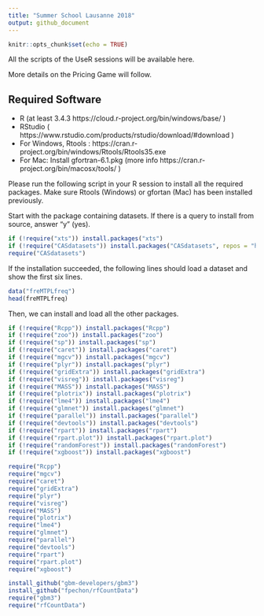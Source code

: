 ```yaml
---
title: "Summer School Lausanne 2018"
output: github_document
---
```


```r
knitr::opts_chunk$set(echo = TRUE)
```


All the scripts of the UseR sessions will be available here.

More details on the Pricing Game will follow.

## Required Software
- R (at least 3.4.3 https://cloud.r-project.org/bin/windows/base/ )
- RStudio ( https://www.rstudio.com/products/rstudio/download/#download )
- For Windows, Rtools : https://cran.r-project.org/bin/windows/Rtools/Rtools35.exe
- For Mac: Install gfortran-6.1.pkg (more info https://cran.r-project.org/bin/macosx/tools/ )



Please run the following script in your R session to install all the required packages. Make sure Rtools (Windows) or gfortan (Mac) has been installed previously.


Start with the package containing datasets. If there is a query to install from source, answer "y" (yes).
```r
if (!require("xts")) install.packages("xts")
if (!require("CASdatasets")) install.packages("CASdatasets", repos = "http://cas.uqam.ca/pub/R/", type="source")
require("CASdatasets")
```

If the installation succeeded, the following lines should load a dataset and show the first six lines.
```r
data("freMTPLfreq")
head(freMTPLfreq)
```

Then, we can install and load all the other packages.

```r
if (!require("Rcpp")) install.packages("Rcpp")
if (!require("zoo")) install.packages("zoo")
if (!require("sp")) install.packages("sp")
if (!require("caret")) install.packages("caret")
if (!require("mgcv")) install.packages("mgcv")
if (!require("plyr")) install.packages("plyr")
if (!require("gridExtra")) install.packages("gridExtra")
if (!require("visreg")) install.packages("visreg")
if (!require("MASS")) install.packages("MASS")
if (!require("plotrix")) install.packages("plotrix")
if (!require("lme4")) install.packages("lme4")
if (!require("glmnet")) install.packages("glmnet")
if (!require("parallel")) install.packages("parallel")
if (!require("devtools")) install.packages("devtools")
if (!require("rpart")) install.packages("rpart")
if (!require("rpart.plot")) install.packages("rpart.plot")
if (!require("randomForest")) install.packages("randomForest")
if (!require("xgboost")) install.packages("xgboost")

require("Rcpp")
require("mgcv")
require("caret")
require("gridExtra")
require("plyr")
require("visreg")
require("MASS")
require("plotrix")
require("lme4")
require("glmnet")
require("parallel")
require("devtools")
require("rpart")
require("rpart.plot")
require("xgboost")

install_github("gbm-developers/gbm3")
install_github("fpechon/rfCountData")
require("gbm3")
require("rfCountData")
```



